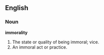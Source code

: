 ==English==

===Noun===

'''immorality'''

#The state or quality of being immoral; vice.
#An immoral act or practice.